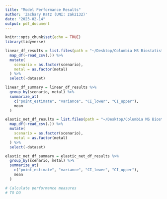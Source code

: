 ```yaml
---
title: "Model Performance Results"
author: 'Zachary Katz (UNI: zak2132)'
date: "2023-02-14"
output: pdf_document
---
```


```r
knitr::opts_chunk$set(echo = TRUE)
library(tidyverse)
```

```r
linear_df_results = list.files(path = "~/Desktop/Columbia MS Biostatistics/Research/Valeri lab/Practicum/Model results/Linear/", pattern = "*.csv") %>% 
  map_df(~read_csv(.)) %>% 
  mutate(
    scenario = as.factor(scenario),
    metal = as.factor(metal)
  ) %>% 
  select(-dataset)

linear_df_summary = linear_df_results %>% 
  group_by(scenario, metal) %>% 
  summarize_at(
    c("point_estimate", "variance", "CI_lower", "CI_upper"), 
    mean
  )
```

```r
elastic_net_df_results = list.files(path = "~/Desktop/Columbia MS Biostatistics/Research/Valeri lab/Practicum/Model results/Elastic Net/", pattern = "*.csv") %>% 
  map_df(~read_csv(.)) %>% 
  mutate(
    scenario = as.factor(scenario),
    metal = as.factor(metal)
  ) %>% 
  select(-dataset)

elastic_net_df_summary = elastic_net_df_results %>% 
  group_by(scenario, metal) %>% 
  summarize_at(
    c("point_estimate", "variance", "CI_lower", "CI_upper"), 
    mean
  )
```

```r
# Calculate performance measures
# TO DO
```

